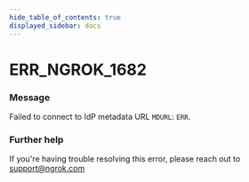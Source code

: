 ```yaml
---
hide_table_of_contents: true
displayed_sidebar: docs
---
```



# ERR_NGROK_1682

### Message
Failed to connect to IdP metadata URL `MDURL`: `ERR`.

<ErrorDetails error='err_ngrok_1682' />


### Further help
If you're having trouble resolving this error, please reach out to [support@ngrok.com](mailto:support@ngrok.com?subject=Help%20with%20ERR_NGROK_1682)

